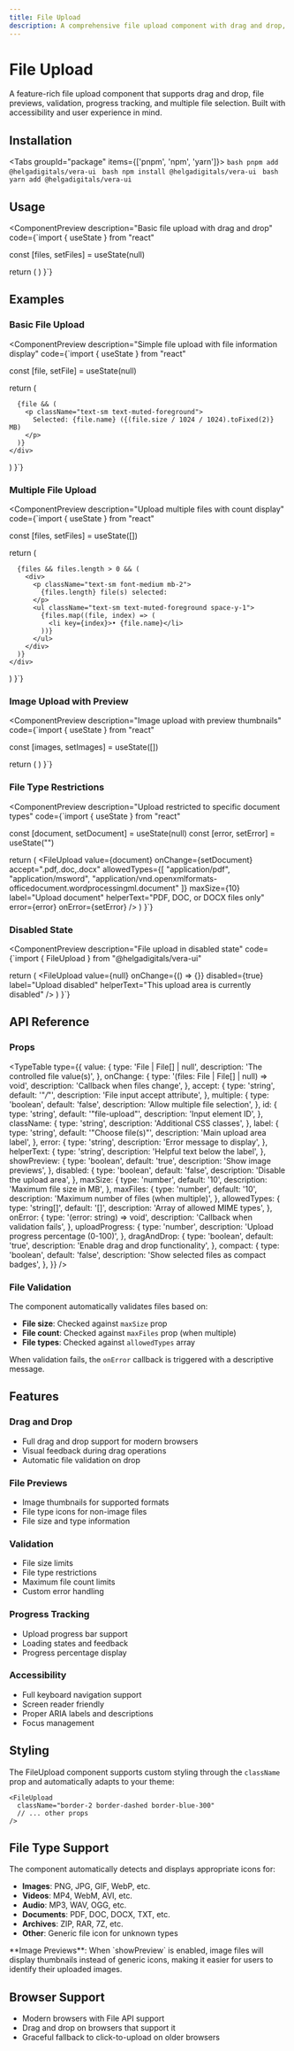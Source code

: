 ```yaml
---
title: File Upload
description: A comprehensive file upload component with drag and drop, preview, and validation
---
```



# File Upload

A feature-rich file upload component that supports drag and drop, file previews, validation, progress tracking, and multiple file selection. Built with accessibility and user experience in mind.

## Installation

<Tabs groupId="package" items={['pnpm', 'npm', 'yarn']}>
    <Tab value="pnpm" >
      ```bash
      pnpm add @helgadigitals/vera-ui
      ```
    </Tab>
    <Tab value="npm" >
      ```bash
      npm install @helgadigitals/vera-ui
      ```
    </Tab>
    <Tab value="yarn" >
      ```bash
      yarn add @helgadigitals/vera-ui
      ```
    </Tab>
</Tabs>

## Usage

<ComponentPreview
  description="Basic file upload with drag and drop"
  code={`import { useState } from "react"

  const [files, setFiles] = useState(null)

  return (
    <FileUpload
      value={files}
      onChange={setFiles}
      label="Upload your files"
      helperText="Select files or drag and drop here"
    />
  )
}`}
>
  <div className="w-full max-w-md">
    <FileUpload
      label="Upload your files"
      helperText="Select files or drag and drop here"
    />
  </div>
</ComponentPreview>

## Examples

### Basic File Upload

<ComponentPreview
  description="Simple file upload with file information display"
  code={`import { useState } from "react"

  const [file, setFile] = useState(null)

  return (
    <div className="space-y-4">
      <FileUpload
        value={file}
        onChange={setFile}
        label="Choose a file"
        helperText="Select any file to upload"
      />
      
      {file && (
        <p className="text-sm text-muted-foreground">
          Selected: {file.name} ({(file.size / 1024 / 1024).toFixed(2)} MB)
        </p>
      )}
    </div>
  )
}`}
>
  <div className="w-full max-w-md">
    <FileUpload
      label="Choose a file"
      helperText="Select any file to upload"
    />
  </div>
</ComponentPreview>

### Multiple File Upload

<ComponentPreview
  description="Upload multiple files with count display"
  code={`import { useState } from "react"

  const [files, setFiles] = useState([])

  return (
    <div className="space-y-4">
      <FileUpload
        value={files}
        onChange={setFiles}
        multiple={true}
        maxFiles={5}
        label="Choose multiple files"
        helperText="Select up to 5 files"
      />
      
      {files && files.length > 0 && (
        <div>
          <p className="text-sm font-medium mb-2">
            {files.length} file(s) selected:
          </p>
          <ul className="text-sm text-muted-foreground space-y-1">
            {files.map((file, index) => (
              <li key={index}>• {file.name}</li>
            ))}
          </ul>
        </div>
      )}
    </div>
  )
}`}
>
  <div className="w-full max-w-md">
    <FileUpload
      multiple={true}
      maxFiles={5}
      label="Choose multiple files"
      helperText="Select up to 5 files"
    />
  </div>
</ComponentPreview>

### Image Upload with Preview

<ComponentPreview
  description="Image upload with preview thumbnails"
  code={`import { useState } from "react"

  const [images, setImages] = useState([])

  return (
    <FileUpload
      value={images}
      onChange={setImages}
      accept="image/*"
      multiple={true}
      maxFiles={3}
      maxSize={5}
      showPreview={true}
      label="Upload images"
      helperText="PNG, JPG, GIF up to 5MB each"
    />
  )
}`}
>
  <div className="w-full max-w-md">
    <FileUpload
      accept="image/*"
      multiple={true}
      maxFiles={3}
      maxSize={5}
      showPreview={true}
      label="Upload images"
      helperText="PNG, JPG, GIF up to 5MB each"
    />
  </div>
</ComponentPreview>

### File Type Restrictions

<ComponentPreview
  description="Upload restricted to specific document types"
  code={`import { useState } from "react"

  const [document, setDocument] = useState(null)
  const [error, setError] = useState("")

  return (
    <FileUpload
      value={document}
      onChange={setDocument}
      accept=".pdf,.doc,.docx"
      allowedTypes={[
        "application/pdf",
        "application/msword",
        "application/vnd.openxmlformats-officedocument.wordprocessingml.document"
      ]}
      maxSize={10}
      label="Upload document"
      helperText="PDF, DOC, or DOCX files only"
      error={error}
      onError={setError}
    />
  )
}`}
>
  <div className="w-full max-w-md">
    <FileUpload
      accept=".pdf,.doc,.docx"
      maxSize={10}
      label="Upload document"
      helperText="PDF, DOC, or DOCX files only"
    />
  </div>
</ComponentPreview>

### Disabled State

<ComponentPreview
  description="File upload in disabled state"
  code={`import { FileUpload } from "@helgadigitals/vera-ui"

  return (
    <FileUpload
      value={null}
      onChange={() => {}}
      disabled={true}
      label="Upload disabled"
      helperText="This upload area is currently disabled"
    />
  )
}`}
>
  <div className="w-full max-w-md">
    <FileUpload
      disabled={true}
      label="Upload disabled"
      helperText="This upload area is currently disabled"
    />
  </div>
</ComponentPreview>

## API Reference

### Props

<TypeTable
  type={{
    value: {
      type: 'File | File[] | null',
      description: 'The controlled file value(s)',
    },
    onChange: {
      type: '(files: File | File[] | null) => void',
      description: 'Callback when files change',
    },
    accept: {
      type: 'string',
      default: '"*/*"',
      description: 'File input accept attribute',
    },
    multiple: {
      type: 'boolean',
      default: 'false',
      description: 'Allow multiple file selection',
    },
    id: {
      type: 'string',
      default: '"file-upload"',
      description: 'Input element ID',
    },
    className: {
      type: 'string',
      description: 'Additional CSS classes',
    },
    label: {
      type: 'string',
      default: '"Choose file(s)"',
      description: 'Main upload area label',
    },
    error: {
      type: 'string',
      description: 'Error message to display',
    },
    helperText: {
      type: 'string',
      description: 'Helpful text below the label',
    },
    showPreview: {
      type: 'boolean',
      default: 'true',
      description: 'Show image previews',
    },
    disabled: {
      type: 'boolean',
      default: 'false',
      description: 'Disable the upload area',
    },
    maxSize: {
      type: 'number',
      default: '10',
      description: 'Maximum file size in MB',
    },
    maxFiles: {
      type: 'number',
      default: '10',
      description: 'Maximum number of files (when multiple)',
    },
    allowedTypes: {
      type: 'string[]',
      default: '[]',
      description: 'Array of allowed MIME types',
    },
    onError: {
      type: '(error: string) => void',
      description: 'Callback when validation fails',
    },
    uploadProgress: {
      type: 'number',
      description: 'Upload progress percentage (0-100)',
    },
    dragAndDrop: {
      type: 'boolean',
      default: 'true',
      description: 'Enable drag and drop functionality',
    },
    compact: {
      type: 'boolean',
      default: 'false',
      description: 'Show selected files as compact badges',
    },
  }}
/>

### File Validation

The component automatically validates files based on:

- **File size**: Checked against `maxSize` prop
- **File count**: Checked against `maxFiles` prop (when multiple)
- **File types**: Checked against `allowedTypes` array

When validation fails, the `onError` callback is triggered with a descriptive message.

## Features

### Drag and Drop
- Full drag and drop support for modern browsers
- Visual feedback during drag operations
- Automatic file validation on drop

### File Previews
- Image thumbnails for supported formats
- File type icons for non-image files
- File size and type information

### Validation
- File size limits
- File type restrictions
- Maximum file count limits
- Custom error handling

### Progress Tracking
- Upload progress bar support
- Loading states and feedback
- Progress percentage display

### Accessibility
- Full keyboard navigation support
- Screen reader friendly
- Proper ARIA labels and descriptions
- Focus management

## Styling

The FileUpload component supports custom styling through the `className` prop and automatically adapts to your theme:

```tsx
<FileUpload
  className="border-2 border-dashed border-blue-300"
  // ... other props
/>
```

## File Type Support

The component automatically detects and displays appropriate icons for:

- **Images**: PNG, JPG, GIF, WebP, etc.
- **Videos**: MP4, WebM, AVI, etc.
- **Audio**: MP3, WAV, OGG, etc.
- **Documents**: PDF, DOC, DOCX, TXT, etc.
- **Archives**: ZIP, RAR, 7Z, etc.
- **Other**: Generic file icon for unknown types

<Callout type="info">
  **Image Previews**: When `showPreview` is enabled, image files will display thumbnails instead of generic icons, making it easier for users to identify their uploaded images.
</Callout>

## Browser Support

- Modern browsers with File API support
- Drag and drop on browsers that support it
- Graceful fallback to click-to-upload on older browsers